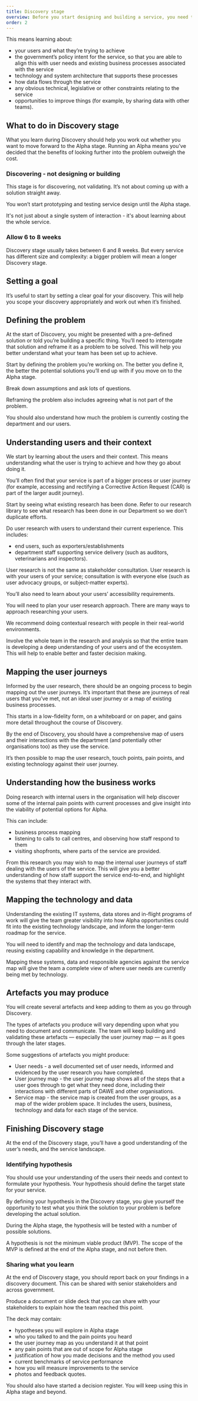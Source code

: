 ```yaml
---
title: Discovery stage
overview: Before you start designing and building a service, you need to understand the problem that needs to be solved.
order: 2
---
```


This means learning about:

- your users and what they’re trying to achieve
- the government’s policy intent for the service, so that you are able to align this with user needs and existing business processes associated with the service
- technology and system architecture that supports these processes
- how data flows through the service
- any obvious technical, legislative or other constraints relating to the service
- opportunities to improve things (for example, by sharing data with other teams).

## What to do in Discovery stage

What you learn during Discovery should help you work out whether you want to move forward to the Alpha stage. Running an Alpha means you’ve decided that the benefits of looking further into the problem outweigh the cost.

### Discovering - not designing or building

This stage is for discovering, not validating. It’s not about coming up with a solution straight away.

You won’t start prototyping and testing service design until the Alpha stage.

It's not just about a single system of interaction - it's about learning about the whole service.

### Allow 6 to 8 weeks

Discovery stage usually takes between 6 and 8 weeks. But every service has different size and complexity: a bigger problem will mean a longer Discovery stage.

## Setting a goal

It’s useful to start by setting a clear goal for your discovery. This will help you scope your discovery appropriately and work out when it’s finished.

## Defining the problem

At the start of Discovery, you might be presented with a pre-defined solution or told you’re building a specific thing. You’ll need to interrogate that solution and reframe it as a problem to be solved. This will help you better understand what your team has been set up to achieve.

Start by defining the problem you’re working on. The better you define it, the better the potential solutions you’ll end up with if you move on to the Alpha stage.

Break down assumptions and ask lots of questions.

Reframing the problem also includes agreeing what is not part of the problem.

You should also understand how much the problem is currently costing the department and our users.

## Understanding users and their context

We start by learning about the users and their context. This means understanding what the user is trying to achieve and how they go about doing it.

You’ll often find that your service is part of a bigger process or user journey (for example, accessing and rectifying a Corrective Action Request (CAR) is part of the larger audit journey).

Start by seeing what existing research has been done. Refer to our research library to see what research has been done in our Department so we don’t duplicate efforts.

Do user research with users to understand their current experience. This includes:

- end users, such as exporters/establishments
- department staff supporting service delivery (such as auditors, veterinarians and inspectors).

<PageAlert tone="info">
	User research is not the same as stakeholder consultation. User research is
	with your users of your service; consultation is with everyone else (such as
	user advocacy groups, or subject-matter experts).
</PageAlert>

You’ll also need to learn about your users’ accessibility requirements.

You will need to plan your user research approach. There are many ways to approach researching your users.

We recommend doing contextual research with people in their real-world environments.

Involve the whole team in the research and analysis so that the entire team is developing a deep understanding of your users and of the ecosystem. This will help to enable better and faster decision making.

## Mapping the user journeys

Informed by the user research, there should be an ongoing process to begin mapping out the user journeys. It’s important that these are journeys of real users that you’ve met, not an ideal user journey or a map of existing business processes.

This starts in a low-fidelity form, on a whiteboard or on paper, and gains more detail throughout the course of Discovery.

By the end of Discovery, you should have a comprehensive map of users and their interactions with the department (and potentially other organisations too) as they use the service.

It’s then possible to map the user research, touch points, pain points, and existing technology against their user journey.

## Understanding how the business works

Doing research with internal users in the organisation will help discover some of the internal pain points with current processes and give insight into the viability of potential options for Alpha.

This can include:

- business process mapping
- listening to calls to call centres, and observing how staff respond to them
- visiting shopfronts, where parts of the service are provided.

From this research you may wish to map the internal user journeys of staff dealing with the users of the service. This will give you a better understanding of how staff support the service end-to-end, and highlight the systems that they interact with.

## Mapping the technology and data

Understanding the existing IT systems, data stores and in-flight programs of work will give the team greater visibility into how Alpha opportunities could fit into the existing technology landscape, and inform the longer-term roadmap for the service.

You will need to identify and map the technology and data landscape, reusing existing capability and knowledge in the department.

Mapping these systems, data and responsible agencies against the service map will give the team a complete view of where user needs are currently being met by technology.

## Artefacts you may produce

You will create several artefacts and keep adding to them as you go through Discovery.

The types of artefacts you produce will vary depending upon what you need to document and communicate. The team will keep building and validating these artefacts — especially the user journey map — as it goes through the later stages.

Some suggestions of artefacts you might produce:

- User needs - a well documented set of user needs, informed and evidenced by the user research you have completed.
- User journey map - the user journey map shows all of the steps that a user goes through to get what they need done, including their interactions with different parts of DAWE and other organisations.
- Service map - the service map is created from the user groups, as a map of the wider problem space. It includes the users, business, technology and data for each stage of the service.

## Finishing Discovery stage

At the end of the Discovery stage, you’ll have a good understanding of the user’s needs, and the service landscape.

### Identifying hypothesis

You should use your understanding of the users their needs and context to formulate your hypothesis. Your hypothesis should define the target state for your service.

By defining your hypothesis in the Discovery stage, you give yourself the opportunity to test what you think the solution to your problem is before developing the actual solution.

During the Alpha stage, the hypothesis will be tested with a number of possible solutions.

<PageAlert tone="warning">
	A hypothesis is not the minimum viable product (MVP). The scope of the MVP is
	defined at the end of the Alpha stage, and not before then.
</PageAlert>

### Sharing what you learn

At the end of Discovery stage, you should report back on your findings in a discovery document. This can be shared with senior stakeholders and across government.

Produce a document or slide deck that you can share with your stakeholders to explain how the team reached this point.

The deck may contain:

- hypotheses you will explore in Alpha stage
- who you talked to and the pain points you heard
- the user journey map as you understand it at that point
- any pain points that are out of scope for Alpha stage
- justification of how you made decisions and the method you used
- current benchmarks of service performance
- how you will measure improvements to the service
- photos and feedback quotes.

You should also have started a decision register. You will keep using this in Alpha stage and beyond.
